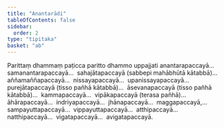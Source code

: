 ```yaml
---
title: "Anantarādi"
tableOfContents: false
sidebar:
  order: 2
type: "tipitaka"
basket: "ab"
---
```



<DynamicBreadcrumb />

<Division number="8">

<Paragraph number="1893">
Parittaṃ dhammaṃ paṭicca paritto dhammo uppajjati anantarapaccayā…  samanantarapaccayā…  sahajātapaccayā (sabbepi mahābhūtā kātabbā)…  aññamaññapaccayā…  nissayapaccayā…  upanissayapaccayā…  purejātapaccayā (tisso pañhā kātabbā)…  āsevanapaccayā (tisso pañhā kātabbā)…  kammapaccayā…  vipākapaccayā (terasa pañhā)…  āhārapaccayā…  indriyapaccayā…  jhānapaccayā…  maggapaccayā,…  sampayuttapaccayā…  vippayuttapaccayā…  atthipaccayā…  natthipaccayā…  vigatapaccayā…  avigatapaccayā.
</Paragraph>
</Division>